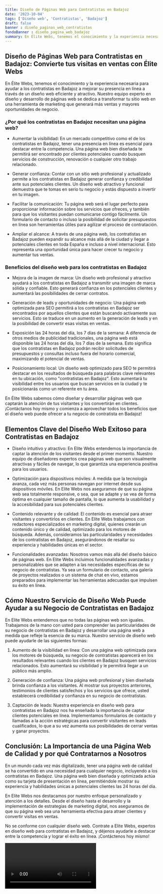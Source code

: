 ```yaml
---
title: Diseño de Páginas Web para Contratistas en Badajoz
date: '2023-10-04'
tags: ['Diseño web', 'Contratistas', 'Badajoz']
draft: false
banner : diseño_paginas_web_contratistas
fondoBanner : diseño_pagina_web_badajoz
summary: En Élite Webs, tenemos el conocimiento y la experiencia necesaria para ayudar a los contratistas en Badajoz a mejorar su presencia en línea a través de un diseño web eficiente y atractivo. Nuestro equipo experto en diseño y desarrollo de páginas web se dedica a transformar tu sitio web en una herramienta de marketing que generará más ventas y mayores oportunidades de negocio. 
---
```


## Diseño de Páginas Web para Contratistas en Badajoz: Convierte tus visitas en ventas con Élite Webs

En Élite Webs, tenemos el conocimiento y la experiencia necesaria para ayudar a los contratistas en Badajoz a mejorar su presencia en línea a través de un diseño web eficiente y atractivo. Nuestro equipo experto en diseño y desarrollo de páginas web se dedica a transformar tu sitio web en una herramienta de marketing que generará más ventas y mayores oportunidades de negocio. 

### ¿Por qué los contratistas en Badajoz necesitan una página web?

- Aumentar la visibilidad: En un mercado competitivo como el de los contratistas en Badajoz, tener una presencia en línea es esencial para destacar entre la competencia. Una página web bien diseñada te permitirá ser encontrado por clientes potenciales cuando busquen servicios de construcción, renovación o cualquier otro trabajo relacionado.

- Generar confianza: Contar con un sitio web profesional y actualizado permite a los contratistas en Badajoz generar confianza y credibilidad ante sus potenciales clientes. Un diseño web atractivo y funcional demuestra que te tomas en serio tu negocio y estás dispuesto a invertir en tu imagen.

- Facilitar la comunicación: Tu página web será el lugar perfecto para proporcionar información sobre los servicios que ofreces, y también para que los visitantes puedan comunicarse contigo fácilmente. Un formulario de contacto o incluso la posibilidad de solicitar presupuestos en línea son herramientas útiles para agilizar el proceso de contratación.

- Ampliar el alcance: A través de una página web, los contratistas en Badajoz pueden expandir su alcance más allá de la ciudad y llegar a potenciales clientes en toda España e incluso a nivel internacional. Esto representa una oportunidad única para hacer crecer tu negocio y aumentar tus ventas.

### Beneficios del diseño web para los contratistas en Badajoz

- Mejora de la imagen de marca: Un diseño web profesional y atractivo ayudará a los contratistas en Badajoz a transmitir una imagen de marca sólida y confiable. Esto generará confianza en los potenciales clientes y aumentará las posibilidades de cerrar contratos.

- Generación de leads y oportunidades de negocio: Una página web optimizada para SEO permitirá a los contratistas en Badajoz ser encontrados por aquellos clientes que están buscando activamente sus servicios. Esto se traduce en un aumento en la generación de leads y en la posibilidad de convertir esas visitas en ventas.

- Exposición las 24 horas del día, los 7 días de la semana: A diferencia de otros medios de publicidad tradicionales, una página web está disponible las 24 horas del día, los 7 días de la semana. Esto significa que los contratistas en Badajoz podrán recibir solicitudes de presupuestos y consultas incluso fuera del horario comercial, maximizando el potencial de ventas.

- Posicionamiento local: Un diseño web optimizado para SEO te permitirá destacar en los resultados de búsqueda para palabras clave relevantes en tu ubicación, como "contratistas en Badajoz". Esto aumentará tu visibilidad entre los usuarios que buscan servicios en la ciudad y te posicionarás como un referente en tu área.

En Élite Webs sabemos cómo diseñar y desarrollar páginas web que captarán la atención de tus visitantes y los convertirán en clientes. ¡Contáctanos hoy mismo y comienza a aprovechar todos los beneficios que el diseño web puede ofrecer a tu negocio de contratista en Badajoz!

<GifSeo />

<Cta />

## Elementos Clave del Diseño Web Exitoso para Contratistas en Badajoz

- Diseño intuitivo y atractivo: En Elite Webs entendemos la importancia de captar la atención de los visitantes desde el primer momento. Nuestro equipo de diseñadores expertos crea páginas web que son visualmente atractivas y fáciles de navegar, lo que garantiza una experiencia positiva para los usuarios.

- Optimización para dispositivos móviles: A medida que la tecnología avanza, cada vez más personas navegan por internet desde sus dispositivos móviles. En Elite Webs nos aseguramos de que su página web sea totalmente responsive, o sea, que se adapte y se vea de forma óptima en cualquier tamaño de pantalla, lo que aumenta la usabilidad y la accesibilidad para sus potenciales clientes.

- Contenido relevante y de calidad: El contenido es esencial para atraer visitantes y convertirlos en clientes. En Elite Webs trabajamos con redactores especializados en marketing digital, quienes crearán un contenido único y de calidad, optimizado para los motores de búsqueda. Además, consideramos las particularidades y necesidades de los contratistas en Badajoz, asegurándonos de resaltar su experiencia y habilidades únicas en el sector.

- Funcionalidades avanzadas: Nosotros vamos más allá del diseño básico de páginas web. En Elite Webs incluimos funcionalidades avanzadas y personalizables que se adapten a las necesidades específicas de su negocio de contratistas. Ya sea un formulario de contacto, una galería de proyectos realizados o un sistema de chat en vivo, estamos preparados para implementar las herramientas adecuadas que impulsen su éxito en línea.

## Cómo Nuestro Servicio de Diseño Web Puede Ayudar a su Negocio de Contratistas en Badajoz

En Elite Webs entendemos que no todas las páginas web son iguales. Trabajamos de la mano con usted para comprender las particularidades de su negocio de contratistas en Badajoz y desarrollar una página web a medida que refleje la esencia de su marca. Nuestro servicio de diseño web puede ayudarle de las siguientes formas:

1. Aumento de la visibilidad en línea: Con una página web optimizada para los motores de búsqueda, su negocio de contratistas aparecerá en los resultados relevantes cuando los clientes en Badajoz busquen servicios relacionados. Esto aumentará su visibilidad y le permitirá llegar a un público más amplio.

2. Generación de confianza: Una página web profesional y bien diseñada brinda confianza a los visitantes. Al mostrar sus proyectos anteriores, testimonios de clientes satisfechos y los servicios que ofrece, usted establecerá credibilidad y confianza en su negocio de contratistas.

3. Captación de leads: Nuestra experiencia en diseño web para contratistas en Badajoz nos ha enseñado la importancia de captar clientes potenciales en línea. Implementamos formularios de contacto y llamadas a la acción estratégicas para convertir visitantes en leads cualificados, lo que a su vez aumenta sus posibilidades de cerrar ventas y ganar proyectos.

## Conclusión: La Importancia de una Página Web de Calidad y por qué Contratarnos a Nosotros

En un mundo cada vez más digitalizado, tener una página web de calidad se ha convertido en una necesidad para cualquier negocio, incluyendo a los contratistas en Badajoz. Una página web bien diseñada y optimizada actúa como su tarjeta de presentación en línea, permitiéndole mostrar su experiencia y habilidades únicas a potenciales clientes las 24 horas del día.

En Elite Webs nos destacamos por nuestro enfoque personalizado y atención a los detalles. Desde el diseño hasta el desarrollo y la implementación de estrategias de marketing digital, nos aseguramos de que su página web sea una herramienta efectiva para atraer clientes y convertir visitas en ventas.

No se conforme con cualquier diseño web. Contrate a Elite Webs, expertos en diseño web para contratistas en Badajoz, y déjenos ayudarle a destacar entre la competencia y lograr el éxito en línea. ¡Contáctenos hoy mismo!

<Video />

<CtaBot job='Contratistas' city='Badajoz'/>

<Gmaps query='Badajoz+españa+maps' />